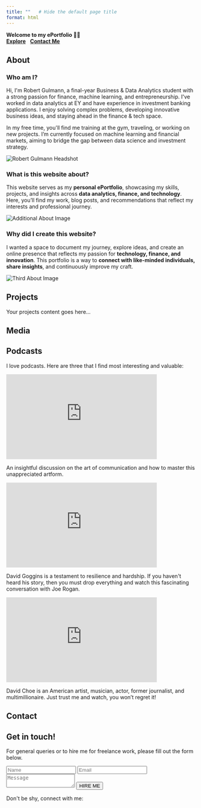 ```yaml
---
title: ""   # Hide the default page title
format: html
---
```


```{=html}
<div class="home-hero">
  <div class="hero-text">
    <span class="hero-name"><strong>Welcome to my ePortfolio 👋🏼</strong></span><br/>
    <div class="hero-buttons">
      <a href="#projects"><strong>Explore</strong></a>&nbsp;&nbsp;
      <a href="#contact"><strong>Contact Me</strong></a>
    </div>
  </div>
</div>
<div class="spacer"></div>
```

## About {#about}
```{=html}
<div class="about-section">

  <!-- First Row: Who am I? -->
  <div class="about-container">
    <div class="about-text">
      <h3>Who am I?</h3>
      <p>
        Hi, I'm Robert Gulmann, a final-year Business & Data Analytics student with a strong passion for finance, machine learning, and entrepreneurship. 
        I've worked in data analytics at EY and have experience in investment banking applications. I enjoy solving complex problems, developing innovative 
        business ideas, and staying ahead in the finance & tech space.
      </p>
      <p>
        In my free time, you'll find me training at the gym, traveling, or working on new projects. 
        I’m currently focused on machine learning and financial markets, aiming to bridge the gap between data science and investment strategy.
      </p>
    </div>
    <div class="about-image">
      <img src="images/Eportfolio-Headshot.jpg" alt="Robert Gulmann Headshot">
    </div>
  </div>

  <!-- Second Row: What is this website about? -->
  <div class="about-container">
    <div class="about-text">
      <h3>What is this website about?</h3>
      <p>
        This website serves as my <strong>personal ePortfolio</strong>, showcasing my skills, projects, and insights across 
        <strong>data analytics, finance, and technology</strong>. 
        Here, you’ll find my work, blog posts, and recommendations that reflect my interests and professional journey.
      </p>
    </div>
    <div class="about-image second-image">
      <img src="images/about-photo2.jpg" alt="Additional About Image">
    </div>
  </div>

  <!-- Third Row: Why did I create this website? -->
  <div class="about-container">
    <div class="about-text">
      <h3>Why did I create this website?</h3>
      <p>
        I wanted a space to document my journey, explore ideas, and create an online presence that reflects my passion for 
        <strong>technology, finance, and innovation</strong>. 
        This portfolio is a way to <strong>connect with like-minded individuals, share insights</strong>, and continuously improve my craft.
      </p>
    </div>
    <div class="about-image third-image">
      <img src="images/about-photo3.jpg" alt="Third About Image">
    </div>
  </div>

</div>
```

## Projects {#projects}
Your projects content goes here...

## Media {#media}
```{=html}
<div class="media-section">
  <h2>Podcasts</h2>
  <p class="media-description">
    I love podcasts. Here are three that I find most interesting and valuable:
  </p>
  
  <div class="video-container">
    <div class="video-item">
      <iframe width="400" height="225" src="https://www.youtube.com/embed/oIiv_335yus" frameborder="0" allowfullscreen></iframe>
      <p class="video-text">An insightful discussion on the art of communication and how to master this unappreciated artform.</p>
    </div>

    <div class="video-item">
      <iframe width="400" height="225" src="https://www.youtube.com/embed/BvWB7B8tXK8" frameborder="0" allowfullscreen></iframe>
      <p class="video-text">David Goggins is a testament to resilience and hardship. If you haven't heard his story, then you must drop everything and watch this fascinating conversation with Joe Rogan.</p>
    </div>

    <div class="video-item">
      <iframe width="400" height="225" src="https://www.youtube.com/embed/j7T6__UbhBI" frameborder="0" allowfullscreen></iframe>
      <p class="video-text">David Choe is an American artist, musician, actor, former journalist, and multimillionaire. Just trust me and watch, you won’t regret it!</p>
    </div>
  </div>
</div>  
```

## Contact {#contact}
```{=html}
<div class="contact-section">
  <h2>Get in touch!</h2>
  <p class="contact-description">
    For general queries or to hire me for freelance work, please fill out the form below.
  </p>

  <form action="https://formspree.io/f/{robert.gulmann@mail.dcu.ie}" method="POST" class="contact-form">
    <div class="form-group">
      <input type="text" name="name" placeholder="Name" required>
      <input type="email" name="email" placeholder="Email" required>
    </div>
    <textarea name="message" placeholder="Message" required></textarea>
    <button type="submit" class="contact-button">HIRE ME <i class="fas fa-paper-plane"></i></button>
  </form>

  <p class="connect-text">Don't be shy, connect with me:</p>
  
  <div class="social-icons">
    <a href="https://www.linkedin.com/in/robert-gulmann" target="_blank">
      <span class="bi bi-linkedin"></span> <!-- Uses Bootstrap Icons -->
    </a>
    <a href="https://github.com/Robert-Gulmann" target="_blank">
      <span class="bi bi-github"></span>
    </a>
  </div>
</div>
```